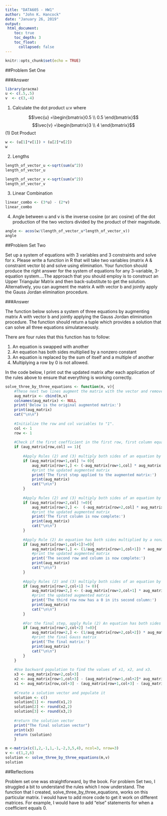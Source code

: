 ```yaml
---
title: "DATA605 - HW1"
author: "John K. Hancock"
date: "January 26, 2019"
output:
 html_document:
    toc: true
    toc_depth: 3
    toc_float:
      collapsed: false
---
```



```r
knitr::opts_chunk$set(echo = TRUE)
```

##Problem Set One

###Answer

```r
library(pracma)
u <- c(.5,.5)
v  <- c(3,-4)

```


(1) Calculate the dot product u:v where

$$\vec{u} =\begin{bmatrix}0.5 \\ 0.5 \end{bmatrix}$$
$$\vec{v} =\begin{bmatrix}3 \\ 4 \end{bmatrix}$$
(1) Dot Product 
```r
w <- (u[1]*v[1]) + (u[2]*v[2])
w
```


(2) Lengths

```r
length_of_vector_u <-sqrt(sum(u^2))
length_of_vector_u
```

```r
length_of_vector_v <-sqrt(sum(v^2))
length_of_vector_v
```

(3) Linear Combination

```r
linear_combo <- (3*u) - (2*v)
linear_combo 
```

(4) Angle between u and v is the inverse cosine (or arc cosine) of the dot production of the two vectors divided by the product of their magnitude.

```r
angle <- acos(w/(length_of_vector_u*length_of_vector_v))
angle
```

##Problem Set Two

Set up a system of equations with 3 variables and 3 constraints and solve for x. Please write a function in R that will take two variables (matrix A & constraint vector b) and solve using elimination. Your function should produce the right answer for the system of equations for any 3-variable, 3-equation system....The approach that you should employ is to construct an Upper Triangular Matrix and then back-substitute to get the solution. Alternatively, you can augment the matrix A with vector b and jointly apply the Gauss Jordan elimination procedure.


###Answer

The function below solves a system of three equations by augmenting matrix A with vector b and jointly applying the Gauss Jordan elimination procedure.  The function should return a tuple which provides a solution that can solve all three equations simulataneously.

There are four rules that this function has to follow:

(1) An equation is swapped with another
(2) An equation has both sides multiplied by a nonzero constant
(3) An equation is replaced by the sum of itself and a multiple of another
(4) Multiplying a row by 0 is not allowed. 

In the code below, I print out the updated matrix after each application of the rules above to ensure that everything is working correctly.


```r
solve_three_by_three_equations <- function(m, v){
    #These next two lines augment the matrix with the vector and removes the column names
    aug_matrix <- cbind(m,v)
    colnames(aug_matrix) <- NULL
    print('Below is the original augmented matrix:')
    print(aug_matrix)
    cat("\n\n")
    
    #Initialize the row and col variables to "1".
    col <- 1
    row <- 1
    
    #Check if the first coefficient in the first row, first column equals 1. If yes, proceed with the other rules.
    if (aug_matrix[row,col] == 1){
        
        #Apply Rules (2) and (3) multiply both sides of an equation by a nonzero constant and replaced by the sum of itself and a multiple of another
        if (aug_matrix[row+1,col] != 0){
            aug_matrix[row+1,] <- (-aug_matrix[row+1,col] * aug_matrix[row,]) + aug_matrix[row+1,]
            #print the updated augmented matrix
            print('The first step applied to the augmented matrix:')
            print(aug_matrix)
            cat("\n\n")
        }
        
        #Apply Rules (2) and (3) multiply both sides of an equation by a nonzero constant and replaced by the sum of itself and a multiple of another
        if (aug_matrix[row+2,col] !=0){
            aug_matrix[row+2,] <-  (-aug_matrix[row+2,col] * aug_matrix[row,]) + aug_matrix[row+2,]
            #print the updated augmented matrix
            print('The first column is now complete:')
            print(aug_matrix)
            cat("\n\n")
        }
        
        #Apply Rule (2) An equation has both sides multiplied by a nonzero constant in order to get a "1" in the second row, second column
        if (aug_matrix[row+1,col+1]!=0){
            aug_matrix[row+1,] <- (1/aug_matrix[row+1,col+1]) * aug_matrix[row+1,]
            #print the updated augmented matrix
            print('The second row and column is now complete:')
            print(aug_matrix)
            cat("\n\n")
        }
        
        #Apply Rules (2) and (3) multiply both sides of an equation by a nonzero constant and replaced by the sum of itself and a multiple of another
        if (aug_matrix[row+2,col+1] != 0){
            aug_matrix[row+2,] <- (-aug_matrix[row+2,col+1] * aug_matrix[row+1,]) + aug_matrix[row+2,]
            #print the updated augmented matrix
            print('The third row now has a 0 in its second column:')
            print(aug_matrix)
            cat("\n\n")
        }
        
        #For the final step, apply Rule (2) An equation has both sides multiplied by a nonzero constant in order to get a "1" in the third row, third column
        if (aug_matrix[row+2,col+2] !=0){
            aug_matrix[row+2,] <- (1/aug_matrix[row+2,col+2]) * aug_matrix[row+2,]
            #print the final Gauss matrix
            print('The final matrix:')
            print(aug_matrix)
            cat("\n\n")
        }
    }
    
    #Use backward population to find the values of x1, x2, and x3. 
    x3 <- aug_matrix[row+2,col+3]
    x2 <- aug_matrix[row+1,col+3] - (aug_matrix[row+1,col+2]* aug_matrix[row+2,col+3])
    x1 <- aug_matrix[row,col+3] - (aug_matrix[row+1,col+3] - (aug_matrix[row+1,col+2]* aug_matrix[row+2,col+3])) - (3*aug_matrix[row+2,col+3])
   
    #Create a solution vector and populate it
    solution <- c()
    solution[1] <- round(x1,2)
    solution[2] <- round(x2,2)
    solution[3] <- round(x3,2)
    
    #return the solution vector
    print("The final solution vector")
    print(x3)
    return (solution)
    }
```

```r
m <-matrix(c(1,2,-1,1,-1,-2,3,5,4), ncol=3, nrow=3)
v <- c(1,2,6)
solution <- solve_three_by_three_equations(m,v)
solution


```

##Reflections

Problem set one was straightforward, by the book.  For problem Set two, I struggled a bit to understand the rules which I now understand.  The function that I created, solve_three_by_three_equations, works on this particular matrix.  I would have to add more code to get it work on different matrices. For example, I would have to add "else" statements for when a coefficient equals 0. 
